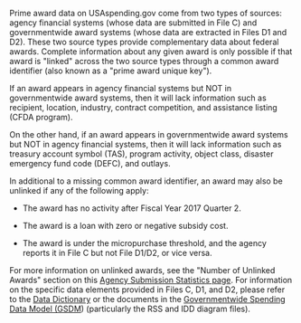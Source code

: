 Prime award data on USAspending.gov come from two types of
sources: agency financial systems (whose data are submitted in
File C) and governmentwide award systems (whose data are extracted in Files
D1 and D2). These two source types provide complementary data about
federal awards. Complete information about any given award is only
possible if that award is \"linked\" across the two source types
through a common award identifier (also known as a "prime award
unique key").

If an award appears in agency financial systems but NOT in governmentwide
award systems, then it will lack information such as recipient,
location, industry, contract competition, and assistance listing (CFDA program).

On the other hand, if an award appears in governmentwide award systems but NOT
in agency financial systems, then it will lack information such as
treasury account symbol (TAS), program activity, object class, disaster emergency
fund code (DEFC), and outlays.

In additional to a missing common award identifier, an award may also be unlinked if any of the following apply:

-   The award has no activity after Fiscal Year 2017 Quarter 2.

-   The award is a loan with zero or negative subsidy cost.

-   The award is under the micropurchase threshold, and the agency
    reports it in File C but not File D1/D2, or vice versa.

For more information on unlinked awards, see the "Number of Unlinked
Awards" section on this
 <a target="_blank" rel="noopener noreferrer" href="https://www.usaspending.gov/submission-statistics/data-sources?section=unlinked_awards">Agency Submission Statistics page</a>.
For information on the specific data elements provided in Files C, D1,
and D2, please refer to the
 <a target="_blank" rel="noopener noreferrer" href="https://www.usaspending.gov/data-dictionary">Data Dictionary</a>
 or the
documents in the
 <a target="_blank" rel="noopener noreferrer" href="https://tfx.treasury.gov/data-transparency/gsdm">Governmentwide Spending Data Model (GSDM</a>)
(particularly the RSS and IDD diagram files).